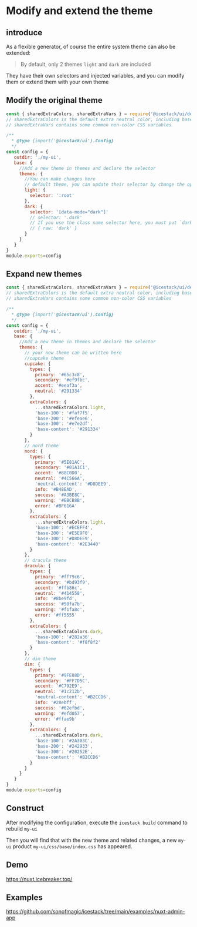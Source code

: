 # Modify and extend the theme

## introduce

As a flexible generator, of course the entire system theme can also be extended:

> By default, only 2 themes `light` and `dark` are included

They have their own selectors and injected variables, and you can modify them or extend them with your own theme

## Modify the original theme

```js filename="icestack.config.js"
const { sharedExtraColors, sharedExtraVars } = require('@icestack/ui/defaults')
// sharedExtraColors is the default extra neutral color, including base-100, base-200 .... base-1300
// sharedExtraVars contains some common non-color CSS variables

/**
  * @type {import('@icestack/ui').Config}
  */
const config = {
   outdir: './my-ui',
   base: {
     //Add a new theme in themes and declare the selector
     themes: {
       //You can make changes here
       // default theme, you can update their selector by change the option
       light: {
         selector: ':root'
       },
       dark: {
         selector: '[data-mode="dark"]'
         // selector: '.dark'
         // If you use the class name selector here, you must put `dark` into your tailwindcss content:
         // { raw: 'dark' }
       }
     }
   }
}
module.exports=config
```

## Expand new themes

```js filename="icestack.config.js"
const { sharedExtraColors, sharedExtraVars } = require('@icestack/ui/defaults')
// sharedExtraColors is the default extra neutral color, including base-100, base-200 .... base-1300
// sharedExtraVars contains some common non-color CSS variables

/**
  * @type {import('@icestack/ui').Config}
  */
const config = {
   outdir: './my-ui',
   base: {
     //Add a new theme in themes and declare the selector
     themes: {
       // your new theme can be written here
       //cupcake theme
       cupcake: {
         types: {
           primary: '#65c3c8',
           secondary: '#ef9fbc',
           accent: '#eeaf3a',
           neutral: '#291334'
         },
         extraColors: {
           ...sharedExtraColors.light,
           'base-100': '#faf7f5',
           'base-200': '#efeae6',
           'base-300': '#e7e2df',
           'base-content': '#291334'
         }
       },
       // nord theme
       nord: {
         types: {
           primary: '#5E81AC',
           secondary: '#81A1C1',
           accent: '#88C0D0',
           neutral: '#4C566A',
           'neutral-content': '#D8DEE9',
           info: '#B48EAD',
           success: '#A3BE8C',
           warning: '#EBCB8B',
           error: '#BF616A'
         },
         extraColors: {
           ...sharedExtraColors.light,
           'base-100': '#ECEFF4',
           'base-200': '#E5E9F0',
           'base-300': '#D8DEE9',
           'base-content': '#2E3440'
         }
       },
       // dracula theme
       dracula: {
         types: {
           primary: '#ff79c6',
           secondary: '#bd93f9',
           accent: '#ffb86c',
           neutral: '#414558',
           info: '#8be9fd',
           success: '#50fa7b',
           warning: '#f1fa8c',
           error: '#ff5555'
         },
         extraColors: {
           ...sharedExtraColors.dark,
           'base-100': '#282a36',
           'base-content': '#f8f8f2'
         }
       },
       // dim theme
       dim: {
         types: {
           primary: '#9FE88D',
           secondary: '#FF7D5C',
           accent: '#C792E9',
           neutral: '#1c212b',
           'neutral-content': '#B2CCD6',
           info: '#28ebff',
           success: '#62efbd',
           warning: '#efd057',
           error: '#ffae9b'
         },
         extraColors: {
           ...sharedExtraColors.dark,
           'base-100': '#2A303C',
           'base-200': '#242933',
           'base-300': '#20252E',
           'base-content': '#B2CCD6'
         }
       }
     }
   }
}
module.exports=config
```

## Construct

After modifying the configuration, execute the `icestack build` command to rebuild `my-ui`

Then you will find that with the new theme and related changes, a new `my-ui` product `my-ui/css/base/index.css` has appeared.

## Demo

https://nuxt.icebreaker.top/

## Examples

https://github.com/sonofmagic/icestack/tree/main/examples/nuxt-admin-app